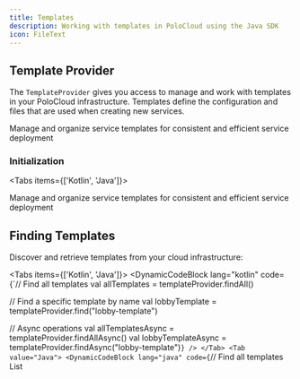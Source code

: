 ```yaml
---
title: Templates
description: Working with templates in PoloCloud using the Java SDK
icon: FileText
---
```



## Template Provider

The `TemplateProvider` gives you access to manage and work with templates in your PoloCloud infrastructure. Templates define the configuration and files that are used when creating new services.

<div className="text-center mb-12">
    <div className="w-20 h-1 bg-gradient-to-r from-transparent via-primary/50 to-transparent rounded-full mx-auto mb-6" />
    <div className="text-xl text-muted-foreground max-w-3xl mx-auto">
        Manage and organize service templates for consistent and efficient service deployment
    </div>
</div>

### Initialization

<Tabs items={['Kotlin', 'Java']}>
    <Tab value="Kotlin">
        <DynamicCodeBlock lang="kotlin" code='val templateProvider = PoloCloud.templateProvider()' />
    </Tab>
    <Tab value="Java">
        <DynamicCodeBlock lang="java" code='var templateProvider = PoloCloud.templateProvider();' />
    </Tab>
</Tabs>

<div className="text-center mb-12">
    <div className="w-20 h-1 bg-gradient-to-r from-transparent via-primary/50 to-transparent rounded-full mx-auto mb-6" />
    <div className="text-xl text-muted-foreground max-w-3xl mx-auto">
        Manage and organize service templates for consistent and efficient service deployment
    </div>
</div>

## Finding Templates

Discover and retrieve templates from your cloud infrastructure:

<Tabs items={['Kotlin', 'Java']}>
    <Tab value="Kotlin">
        <DynamicCodeBlock lang="kotlin" code={`// Find all templates
val allTemplates = templateProvider.findAll()

// Find a specific template by name
val lobbyTemplate = templateProvider.find("lobby-template")

// Async operations
val allTemplatesAsync = templateProvider.findAllAsync()
val lobbyTemplateAsync = templateProvider.findAsync("lobby-template")`} />
    </Tab>
    <Tab value="Java">
        <DynamicCodeBlock lang="java" code={`// Find all templates
List<Template> allTemplates = templateProvider.findAll();

// Find a specific template by name
Template lobbyTemplate = templateProvider.find("lobby-template");

// Async operations
CompletableFuture<List<Template>> allTemplatesAsync = templateProvider.findAllAsync();
CompletableFuture<Template> lobbyTemplateAsync = templateProvider.findAsync("lobby-template");`} />
    </Tab>
</Tabs>

## Template Properties

<Callout type="info">
**Template Information**

Each template contains essential information about its configuration, files, and usage in your cloud infrastructure.
</Callout>

| Property        | Type           | Description                                    |
| --------------- | -------------- | ---------------------------------------------- |
| `name`          | `String`       | The template's unique identifier               |
| `size`          | `Long`         | Total size of all files in the template        |
| `files`         | `List<File>`   | List of files included in this template        |
| `properties`    | `Map<String, String>` | Template-specific configuration properties |

## Template Management Examples

### List All Templates

<Tabs items={['Kotlin', 'Java']}>
    <Tab value="Kotlin">
        <DynamicCodeBlock lang="kotlin" code={`// Get all templates and display information
val templates = templateProvider.findAll()

templates.forEach { template ->
    println("Template: \${template.name}")
    println("  Size: \${template.size()} bytes")
    println("  Files: \${template.files.size}")
    println("  Properties: \${template.properties}")
    println("---")
}`} />
    </Tab>
    <Tab value="Java">
        <DynamicCodeBlock lang="java" code={`// Get all templates and display information
List<Template> templates = templateProvider.findAll();

for (Template template : templates) {
    System.out.println("Template: " + template.getName());
    System.out.println("  Size: " + template.size() + " bytes");
    System.out.println("  Files: " + template.getFiles().size());
    System.out.println("  Properties: " + template.getProperties());
    System.out.println("---");
}`} />
    </Tab>
</Tabs>

### Find Template by Name

<Tabs items={['Kotlin', 'Java']}>
    <Tab value="Kotlin">
        <DynamicCodeBlock lang="kotlin" code={`// Find a specific template
val template = templateProvider.find("lobby-template")

if (template != null) {
    println("Found template: \${template.name}")
    println("Size: \${template.size()} bytes")
} else {
    println("Template not found")
}`} />
    </Tab>
    <Tab value="Java">
        <DynamicCodeBlock lang="java" code={`// Find a specific template
Template template = templateProvider.find("lobby-template");

if (template != null) {
    System.out.println("Found template: " + template.getName());
    System.out.println("Size: " + template.size() + " bytes");
} else {
    System.out.println("Template not found");
}`} />
    </Tab>
</Tabs>

### Async Template Operations

<Tabs items={['Kotlin', 'Java']}>
    <Tab value="Kotlin">
        <DynamicCodeBlock lang="kotlin" code={`// Async template operations
templateProvider.findAllAsync().thenAccept { templates ->
    println("Found \${templates.size} templates")
    templates.forEach { template ->
        println("- \${template.name} (\${template.size()} bytes)")
    }
}

templateProvider.findAsync("lobby-template").thenAccept { template ->
    if (template != null) {
        println("Template found: \${template.name}")
    } else {
        println("Template not found")
    }
}`} />
    </Tab>
    <Tab value="Java">
        <DynamicCodeBlock lang="java" code={`// Async template operations
templateProvider.findAllAsync().thenAccept(templates -> {
    System.out.println("Found " + templates.size() + " templates");
    for (Template template : templates) {
        System.out.println("- " + template.getName() + " (" + template.size() + " bytes)");
    }
});

templateProvider.findAsync("lobby-template").thenAccept(template -> {
    if (template != null) {
        System.out.println("Template found: " + template.getName());
    } else {
        System.out.println("Template not found");
    }
});`} />
    </Tab>
</Tabs>

<Callout type="tip">
**Template Usage**

Templates are essential for consistent service deployment. Use them to define standard configurations, plugins, and files that should be included when creating new services.
</Callout>

The Template Provider gives you powerful tools to manage and organize your service templates for efficient and consistent cloud infrastructure deployment! 📁🚀
